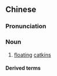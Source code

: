 {{also|飞絮}}
==Chinese==
{{zh-forms|s=飞絮}}

===Pronunciation===
{{zh-pron
|m=fēixù
|cat=n
}}

===Noun===
{{zh-noun}}

# [[floating]] [[catkin]]s

====Derived terms====
{{zh-der|春心飛絮|遊絲飛絮}}